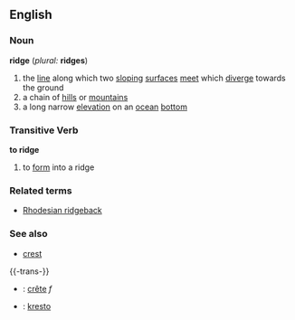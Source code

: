 ==English==
===Noun===
'''ridge''' (''plural:'' '''ridges''')
#the [[line]] along which two [[sloping]] [[surface]]s [[meet]] which [[diverge]] towards the ground
#a chain of [[hills]] or [[mountains]]
#a long narrow [[elevation]] on an [[ocean]] [[bottom]]

===Transitive Verb===
'''to ridge'''
#to [[form]] into a ridge

===Related terms===
*[[Rhodesian ridgeback]]

===See also===
*[[crest]]


{{-trans-}}

* {{fr}} : [[crête]] ''f''
* {{io}} : [[kresto]]